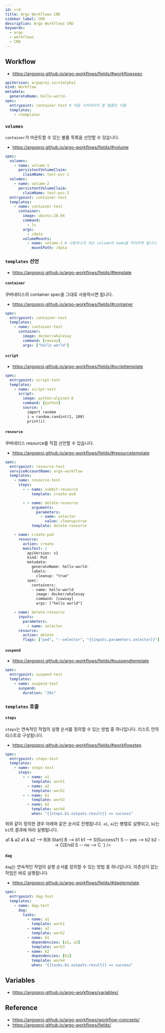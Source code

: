 ```yaml
---
id: crd
title: Argo Workflows CRD
sidebar_label: CRD
description: Argo Workflows CRD
keywords:
  - argo
  - workflows
  - CRD
---
```


## Workflow

- https://argoproj.github.io/argo-workflows/fields/#workflowspec

```yaml
apiVersion: argoproj.io/v1alpha1
kind: Workflow
metadata:
  generateName: hello-world-
spec:
  entrypoint: container-test # 처음 시작되어야 할 템플릿 이름
  templates:
    - <template>
```

### `volumes`

`container`가 마운트할 수 있는 볼륨 목록을 선언할 수 있습니다.

- https://argoproj.github.io/argo-workflows/fields/#volume

```yaml
spec:
  volumes:
    - name: volume-1
      persistentVolumeClaim:
        claimName: test-pvc-1
  volumes:
    - name: volume-2
      persistentVolumeClaim:
        claimName: test-pvc-2
  entrypoint: container-test
  templates:
    - name: container-test
      container:
        image: ubuntu:20.04
        command:
          - ls
        args:
          - /data
        volumeMounts:
          - name: volume-1 # 사용하고자 하는 volume의 name을 적어주면 됩니다.
            mountPath: /data
```

### `templates` 선언

- https://argoproj.github.io/argo-workflows/fields/#template

#### `container`

쿠버네티스의 container spec을 그대로 사용하시면 됩니다.

- https://argoproj.github.io/argo-workflows/fields/#container

```yaml
spec:
  entrypoint: container-test
  templates:
    - name: container-test
      container:
        image: docker/whalesay
        command: [cowsay]
        args: ["hello world"]
```

#### `script`

- https://argoproj.github.io/argo-workflows/fields/#scripttemplate

```yaml
spec:
  entrypoint: script-test
  templates:
    - name: script-test
      script:
        image: python:alpine3.6
        command: [python]
        source: |
          import random
          i = random.randint(1, 100)
          print(i)
```

#### `resource`

쿠버네티스 resource를 직접 선언할 수 있습니다.

- https://argoproj.github.io/argo-workflows/fields/#resourcetemplate

```yaml
spec:
  entrypoint: resource-test
  serviceAccountName: argo-workflow
  templates:
    - name: resource-test
      steps:
        - - name: submit-resource
            template: create-pod

        - - name: delete-resource
            arguments:
              parameters:
                - name: selector
                  value: cleanup=true
            template: delete-resource

    - name: create-pod
      resource:
        action: create
        manifest: |
          apiVersion: v1
          kind: Pod
          metadata:
            generateName: hello-world-
            labels:
              cleanup: "true"
          spec:
            containers:
            - name: hello-world
              image: docker/whalesay
              command: [cowsay]
              args: ["hello world"]

    - name: delete-resource
      inputs:
        parameters:
          - name: selector
      resource:
        action: delete
        flags: ["pod", "--selector", "{{inputs.parameters.selector}}"]
```

#### `suspend`

- https://argoproj.github.io/argo-workflows/fields/#suspendtemplate

```yaml
spec:
  entrypoint: suspend-test
  templates:
    - name: suspend-test
      suspend:
        duration: "20s"
```

### `templates` 호출

#### `steps`

`steps`는 연속적인 작업의 실행 순서를 정의할 수 있는 방법 중 하나입니다. 리스트 안의 리스트로 구성됩니다.

- https://argoproj.github.io/argo-workflows/fields/#workflowstep

```yaml
spec:
  entrypoint: steps-test
  templates:
    - name: steps-test
      steps:
        - - name: a1
            template: work1
          - name: a2
            template: work2
        - - name: b1
            template: work3
          - name: b2
            template: work4
            when: "{{steps.b1.outputs.result}} == success"
```

위와 같이 정의한 경우 아래와 같은 순서로 진행됩니다. `a1`, `a2`는 병렬로 실행되고, `b2`는 `b1`의 결과에 따라 실행됩니다.

<center>
  <Mermaid
    chart={`flowchart LR
    A[A Start] --> a1 & a2
    a1 & a2 --> B[B Start]
    B --> b1
    b1 --> S{Success?}
    S -- yes --> b2
    b2 --> C[End]
    S -- no --> C
`}
  />
</center>

#### `dag`

`dag`는 연속적인 작업의 실행 순서를 정의할 수 있는 방법 중 하나입니다. 의존성이 없는 작업은 바로 실행됩니다.

- https://argoproj.github.io/argo-workflows/fields/#dagtemplate

```yaml
spec:
  entrypoint: dag-test
  templates:
    - name: dag-test
      dag:
        tasks:
          - name: a1
            template: work1
          - name: a2
            template: work2
          - name: b1
            dependencies: [a1, a2]
            template: work3
          - name: b2
            dependencies: [b1]
            template: work4
            when: "{{tasks.b1.outputs.result}} == success"
```

## Variables

- https://argoproj.github.io/argo-workflows/variables/

## Reference

- https://argoproj.github.io/argo-workflows/workflow-concepts/
- https://argoproj.github.io/argo-workflows/fields/
